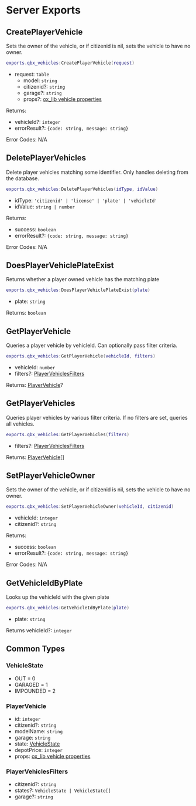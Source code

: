 
# Server Exports

## CreatePlayerVehicle

Sets the owner of the vehicle, or if citizenid is nil, sets the vehicle to have no owner.

```lua
exports.qbx_vehicles:CreatePlayerVehicle(request)
```

- request: `table`
    - model: `string`
    - citizenid?: `string`
    - garage?: `string`
    - props?: [ox_lib vehicle properties](https://github.com/overextended/ox_lib/blob/master/resource/vehicleProperties/client.lua#L3)

Returns:

- vehicleId?: `integer`
- errorResult?: `{code: string, message: string}`

Error Codes: N/A

## DeletePlayerVehicles

Delete player vehicles matching some identifier. Only handles deleting from the database.

```lua
exports.qbx_vehicles:DeletePlayerVehicles(idType, idValue)
```

- idType: `'citizenid' | 'license' | 'plate' | 'vehicleId'`
- idValue: `string | number`

Returns:

- success: `boolean`
- errorResult?: `{code: string, message: string}`

Error Codes: N/A

## DoesPlayerVehiclePlateExist

Returns whether a player owned vehicle has the matching plate

```lua
exports.qbx_vehicles:DoesPlayerVehiclePlateExist(plate)
```

- plate: `string`

Returns: `boolean`

## GetPlayerVehicle

Queries a player vehicle by vehicleId. Can optionally pass filter criteria.

```lua
exports.qbx_vehicles:GetPlayerVehicle(vehicleId, filters)
```

- vehicleId: `number`
- filters?: [PlayerVehiclesFilters](#playervehiclesfilters)

Returns: [PlayerVehicle](#playervehicle)?

## GetPlayerVehicles

Queries player vehicles by various filter criteria. If no filters are set, queries all vehicles.

```lua
exports.qbx_vehicles:GetPlayerVehicles(filters)
```

- filters?: [PlayerVehiclesFilters](#playervehiclesfilters)

Returns: [PlayerVehicle](#playervehicle)[]

## SetPlayerVehicleOwner

Sets the owner of the vehicle, or if citizenid is nil, sets the vehicle to have no owner.

```lua
exports.qbx_vehicles:SetPlayerVehicleOwner(vehicleId, citizenid)
```

- vehicleId: `integer`
- citizenid?: `string`

Returns:

- success: `boolean`
- errorResult?: `{code: string, message: string}`

Error Codes: N/A

## GetVehicleIdByPlate

Looks up the vehicleId with the given plate

```lua
exports.qbx_vehicles:GetVehicleIdByPlate(plate)
```

- plate: `string`

Returns vehicleId?: `integer`

## Common Types

### VehicleState

- OUT = 0
- GARAGED = 1
- IMPOUNDED = 2

### PlayerVehicle

- id: `integer`
- citizenid?: `string`
- modelName: `string`
- garage: `string`
- state: [VehicleState](#vehiclestate)
- depotPrice: `integer`
- props: [ox_lib vehicle properties](https://github.com/overextended/ox_lib/blob/master/resource/vehicleProperties/client.lua#L3)

### PlayerVehiclesFilters

- citizenid?: `string`
- states?: `VehicleState | VehicleState[]`
- garage?: `string`